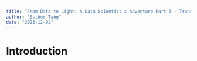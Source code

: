 ```yaml
---
title: "From Data to Light: A Data Scientist's Adventure Part 3 - Transforming the Column"
author: "Esther Tang"
date: "2023-12-02"
---
```


# Introduction 






